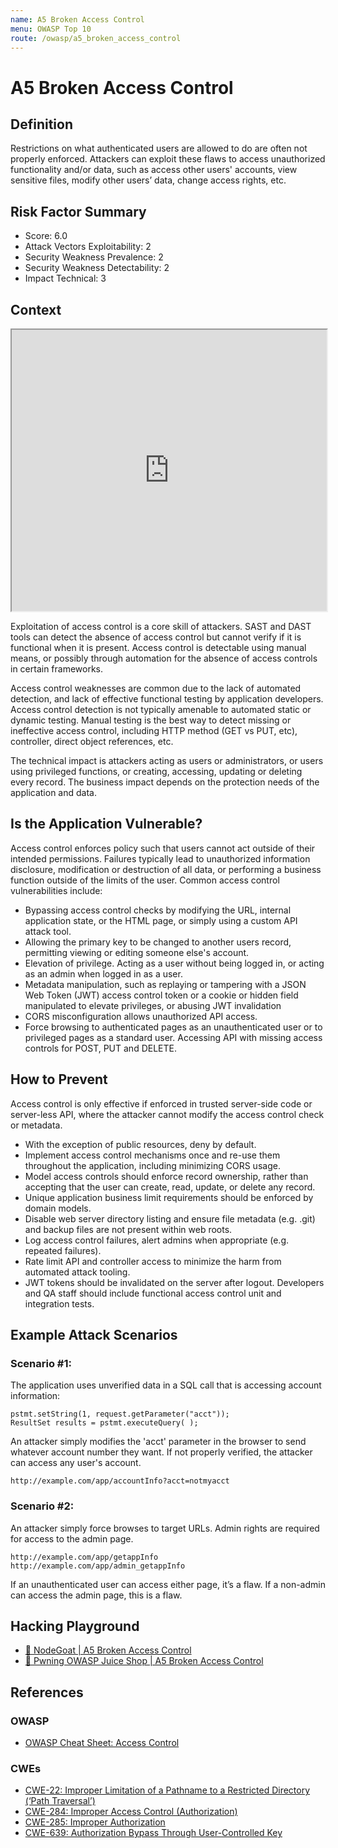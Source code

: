 ```yaml
---
name: A5 Broken Access Control
menu: OWASP Top 10
route: /owasp/a5_broken_access_control
---
```


# A5 Broken Access Control


## Definition

Restrictions on what authenticated users are allowed to do are often not properly enforced.
Attackers can exploit these flaws to access unauthorized functionality and/or data, such as access
other users' accounts, view sensitive files, modify other users’ data, change access rights, etc.

## Risk Factor Summary

- Score: 6.0
- Attack Vectors Exploitability: 2
- Security Weakness Prevalence: 2
- Security Weakness Detectability: 2
- Impact Technical: 3

## Context

<iframe width="100%" height="450"
src="https://www.youtube.com/embed/P38at6Tp8Ms">
</iframe>


Exploitation of access control is a
core skill of attackers. SAST and
DAST tools can detect the absence of
access control but cannot verify if it is
functional when it is present. Access
control is detectable using manual
means, or possibly through
automation for the absence of access
controls in certain frameworks.

Access control weaknesses are common due to the
lack of automated detection, and lack of effective
functional testing by application developers.
Access control detection is not typically amenable to
automated static or dynamic testing. Manual testing
is the best way to detect missing or ineffective
access control, including HTTP method (GET vs
PUT, etc), controller, direct object references, etc.

The technical impact is attackers
acting as users or administrators, or
users using privileged functions, or
creating, accessing, updating or
deleting every record.
The business impact depends on the
protection needs of the application
and data.


## Is the Application Vulnerable?

Access control enforces policy such that users cannot act
outside of their intended permissions. Failures typically lead to
unauthorized information disclosure, modification or destruction
of all data, or performing a business function outside of the limits
of the user. Common access control vulnerabilities include:
- Bypassing access control checks by modifying the URL,
internal application state, or the HTML page, or simply using a
custom API attack tool.
- Allowing the primary key to be changed to another users
record, permitting viewing or editing someone else's account.
- Elevation of privilege. Acting as a user without being logged in,
or acting as an admin when logged in as a user.
- Metadata manipulation, such as replaying or tampering with a
JSON Web Token (JWT) access control token or a cookie or
hidden field manipulated to elevate privileges, or abusing JWT
invalidation
- CORS misconfiguration allows unauthorized API access.
- Force browsing to authenticated pages as an unauthenticated
user or to privileged pages as a standard user. Accessing API
with missing access controls for POST, PUT and DELETE.

## How to Prevent

Access control is only effective if enforced in trusted server-side
code or server-less API, where the attacker cannot modify the
access control check or metadata.
- With the exception of public resources, deny by default.
- Implement access control mechanisms once and re-use them
throughout the application, including minimizing CORS usage.
- Model access controls should enforce record ownership, rather
than accepting that the user can create, read, update, or delete
any record.
- Unique application business limit requirements should be
enforced by domain models.
- Disable web server directory listing and ensure file metadata
(e.g. .git) and backup files are not present within web roots.
- Log access control failures, alert admins when appropriate
(e.g. repeated failures).
- Rate limit API and controller access to minimize the harm from
automated attack tooling.
- JWT tokens should be invalidated on the server after logout.
Developers and QA staff should include functional access control
unit and integration tests.

## Example Attack Scenarios

### Scenario #1: 
The application uses unverified data in a SQL call
that is accessing account information:

```
pstmt.setString(1, request.getParameter("acct"));
ResultSet results = pstmt.executeQuery( );
```

An attacker simply modifies the 'acct' parameter in the browser to
send whatever account number they want. If not properly
verified, the attacker can access any user's account.

```
http://example.com/app/accountInfo?acct=notmyacct
```


### Scenario #2: 
An attacker simply force browses to target URLs.
Admin rights are required for access to the admin page.

```
http://example.com/app/getappInfo
http://example.com/app/admin_getappInfo
```

If an unauthenticated user can access either page, it’s a flaw. If a
non-admin can access the admin page, this is a flaw.




## Hacking Playground

- [🐐 NodeGoat | A5 Broken Access Control](https://nodegoat.herokuapp.com/tutorial/a5)
- [🧃 Pwning OWASP Juice Shop | A5 Broken Access Control](https://pwning.owasp-juice.shop/part2/broken-access-control.html)


## References


### OWASP

- [OWASP Cheat Sheet: Access Control](https://cheatsheetseries.owasp.org/cheatsheets/Access_Control_Cheat_Sheet.html)

### CWEs

- [CWE-22: Improper Limitation of a Pathname to a Restricted Directory (‘Path Traversal’)](https://cwe.mitre.org/data/definitions/22.html)
- [CWE-284: Improper Access Control (Authorization)](https://cwe.mitre.org/data/definitions/284.html)
- [CWE-285: Improper Authorization](https://cwe.mitre.org/data/definitions/285.html)
- [CWE-639: Authorization Bypass Through User-Controlled Key](https://cwe.mitre.org/data/definitions/639.html)